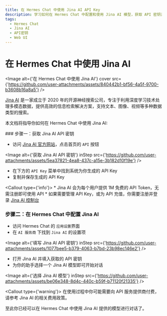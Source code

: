 ```yaml
---
title: 在 Hermes Chat 中使用 Jina AI API Key
description: 学习如何在 Hermes Chat 中配置和使用 Jina AI 模型，获取 API 密钥并开始对话。
tags:
  - Hermes Chat
  - Jina AI
  - API密钥
  - Web UI
---
```


# 在 Hermes Chat 中使用 Jina AI

<Image alt={'在 Hermes Chat 中使用 Jina AI'} cover src={'https://github.com/user-attachments/assets/840442b1-bf56-4a5f-9700-b3608b16a8a5'} />

[Jina AI](https://jina.ai/) 是一家成立于 2020 年的开源神经搜索公司，专注于利用深度学习技术处理多模态数据，提供高效的信息检索解决方案，支持文本、图像、视频等多种数据类型的搜索。

本文档将指导你如何在 Hermes Chat 中使用 Jina AI:

<Steps>
  ### 步骤一：获取 Jina AI API 密钥

  - 访问 [Jina AI 官方网站](https://jina.ai/)，点击首页的 `API` 按钮

  <Image alt={'获取 Jina AI API 密钥'} inStep src={'https://github.com/user-attachments/assets/5ea37821-4ea8-437c-a15e-3b182d10f19e'} />

  - 在下方的 `API Key` 菜单中找到系统为你生成的 API Key
  - 复制并保存生成的 API Key

  <Callout type={'info'}>
    * Jina AI 会为每个用户提供 1M 免费的 API Token，无需注册即可使用 API \* 如果需要管理 API Key，或为
      API 充值，你需要注册并登录 [Jina AI 控制台](https://jina.ai/api-dashboard/)
  </Callout>

  ### 步骤二：在 Hermes Chat 中配置 Jina AI

  - 访问 Hermes Chat 的 `应用设置`界面
  - 在 `AI 服务商` 下找到 `Jina AI` 的设置项

  <Image alt={'填写 Jina AI API 密钥'} inStep src={'https://github.com/user-attachments/assets/1077bee5-b379-4063-b7bd-23b98ec146e2'} />

  - 打开 Jina AI 并填入获取的 API 密钥
  - 为你的助手选择一个 Jina AI 模型即可开始对话

  <Image alt={'选择 Jina AI 模型'} inStep src={'https://github.com/user-attachments/assets/be06e348-8d4c-440c-b59f-b71120f21335'} />

  <Callout type={'warning'}>
    在使用过程中你可能需要向 API 服务提供商付费，请参考 Jina AI 的相关费用政策。
  </Callout>
</Steps>

至此你已经可以在 Hermes Chat 中使用 Jina AI 提供的模型进行对话了。
